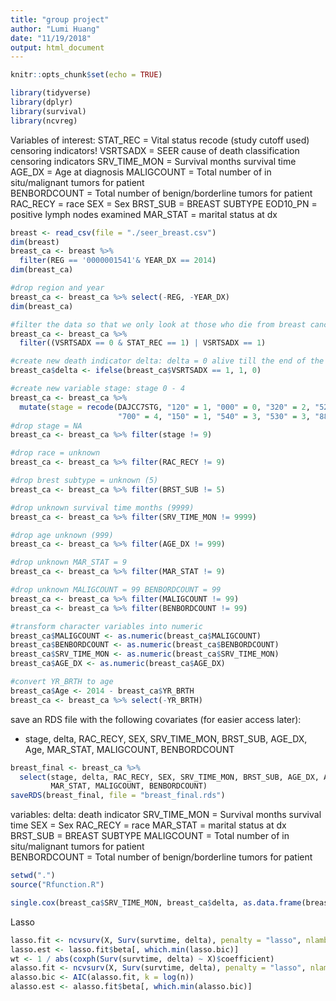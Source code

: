```yaml
---
title: "group project"
author: "Lumi Huang"
date: "11/19/2018"
output: html_document
---
```


```r
knitr::opts_chunk$set(echo = TRUE)
```


```r
library(tidyverse)
library(dplyr)
library(survival)
library(ncvreg)
```

Variables of interest:
STAT_REC = Vital status recode (study cutoff used)  censoring indicators!
VSRTSADX  = SEER cause of death classification    censoring indicators
SRV_TIME_MON = Survival months survival time
AGE_DX = Age at diagnosis
MALIGCOUNT = Total number of in situ/malignant tumors for patient       
BENBORDCOUNT = Total number of benign/borderline tumors for patient
RAC_RECY = race
SEX = Sex
BRST_SUB = BREAST SUBTYPE
EOD10_PN = positive lymph nodes examined
MAR_STAT = marital status at dx

```r
breast <- read_csv(file = "./seer_breast.csv")
dim(breast)
breast_ca <- breast %>% 
  filter(REG == '0000001541'& YEAR_DX == 2014)
dim(breast_ca)

#drop region and year
breast_ca <- breast_ca %>% select(-REG, -YEAR_DX)
dim(breast_ca)

#filter the data so that we only look at those who die from breast cancer and those who survive till the end of the study
breast_ca <- breast_ca %>%
  filter((VSRTSADX == 0 & STAT_REC == 1) | VSRTSADX == 1)

#create new death indicator delta: delta = 0 alive till the end of the study, 1 = die from breast cancer
breast_ca$delta <- ifelse(breast_ca$VSRTSADX == 1, 1, 0)

#create new variable stage: stage 0 - 4
breast_ca <- breast_ca %>%
  mutate(stage = recode(DAJCC7STG, "120" = 1, "000" = 0, "320" = 2, "520" = 3, "999" = 9, "330" = 2,
                        "700" = 4, "150" = 1, "540" = 3, "530" = 3, "888" = 9, "510" = 3))
#drop stage = NA
breast_ca <- breast_ca %>% filter(stage != 9)

#drop race = unknown
breast_ca <- breast_ca %>% filter(RAC_RECY != 9)

#drop brest subtype = unknown (5)
breast_ca <- breast_ca %>% filter(BRST_SUB != 5)

#drop unknown survival time months (9999)
breast_ca <- breast_ca %>% filter(SRV_TIME_MON != 9999)

#drop age unknown (999)
breast_ca <- breast_ca %>% filter(AGE_DX != 999)

#drop unknown MAR_STAT = 9
breast_ca <- breast_ca %>% filter(MAR_STAT != 9)

#drop unknown MALIGCOUNT = 99 BENBORDCOUNT = 99
breast_ca <- breast_ca %>% filter(MALIGCOUNT != 99)
breast_ca <- breast_ca %>% filter(BENBORDCOUNT != 99)

#transform character variables into numeric
breast_ca$MALIGCOUNT <- as.numeric(breast_ca$MALIGCOUNT)
breast_ca$BENBORDCOUNT <- as.numeric(breast_ca$BENBORDCOUNT)
breast_ca$SRV_TIME_MON <- as.numeric(breast_ca$SRV_TIME_MON)
breast_ca$AGE_DX <- as.numeric(breast_ca$AGE_DX)

#convert YR_BRTH to age
breast_ca$Age <- 2014 - breast_ca$YR_BRTH
breast_ca <- breast_ca %>% select(-YR_BRTH)
```

 save an RDS file with the following covariates (for easier access later):
 
 - stage, delta, RAC_RECY, SEX, SRV_TIME_MON, BRST_SUB, AGE_DX, Age, MAR_STAT, MALIGCOUNT, BENBORDCOUNT
 
```r
breast_final <- breast_ca %>%
  select(stage, delta, RAC_RECY, SEX, SRV_TIME_MON, BRST_SUB, AGE_DX, Age,
         MAR_STAT, MALIGCOUNT, BENBORDCOUNT)
saveRDS(breast_final, file = "breast_final.rds") 
```


variables:
delta: death indicator
SRV_TIME_MON = Survival months survival time
SEX = Sex
RAC_RECY = race
MAR_STAT = marital status at dx
BRST_SUB = BREAST SUBTYPE
MALIGCOUNT = Total number of in situ/malignant tumors for patient       
BENBORDCOUNT = Total number of benign/borderline tumors for patient

```r
setwd(".")
source("Rfunction.R")

single.cox(breast_ca$SRV_TIME_MON, breast_ca$delta, as.data.frame(breast_ca[, c("MALIGCOUNT", "RAC_RECY")]), c("N","C"))
```




Lasso
```r
lasso.fit <- ncvsurv(X, Surv(survtime, delta), penalty = "lasso", nlambda = 25) lasso.bic <- AIC(lasso.fit, k = log(n))
lasso.est <- lasso.fit$beta[, which.min(lasso.bic)]
wt <- 1 / abs(coxph(Surv(survtime, delta) ~ X)$coefficient)
alasso.fit <- ncvsurv(X, Surv(survtime, delta), penalty = "lasso", nlambda = 25, penalty.factor = wt)
alasso.bic <- AIC(alasso.fit, k = log(n))
alasso.est <- alasso.fit$beta[, which.min(alasso.bic)]
```